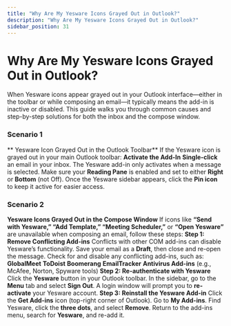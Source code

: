 ```yaml
---
title: "Why Are My Yesware Icons Grayed Out in Outlook?"
description: "Why Are My Yesware Icons Grayed Out in Outlook?"
sidebar_position: 31
---
```


# Why Are My Yesware Icons Grayed Out in Outlook?

When Yesware icons appear grayed out in your Outlook interface—either in the toolbar or while composing an email—it typically means the add-in is inactive or disabled. This guide walks you through common causes and step-by-step solutions for both the inbox and the compose window.
### Scenario 1
** Yesware Icon Grayed Out in the Outlook Toolbar**
If the Yesware icon is grayed out in your main Outlook toolbar:
**Activate the Add-In**
**Single-click** an email in your inbox. The Yesware add-in only activates when a message is selected.
Make sure your **Reading Pane** is enabled and set to either **Right** or **Bottom** (not Off).
Once the Yesware sidebar appears, click the **Pin icon** to keep it active for easier access.
### Scenario 2
**Yesware Icons Grayed Out in the Compose Window**
If icons like **“Send with Yesware,” “Add Template,” “Meeting Scheduler,”** or **“Open Yesware”** are unavailable when composing an email, follow these steps:
**Step 1: Remove Conflicting Add-ins**
Conflicts with other COM add-ins can disable Yesware’s functionality.
Save your email as a **Draft**, then close and re-open the message.
Check for and disable any conflicting add-ins, such as:
**GlobalMeet**
**ToDoist**
**Boomerang**
**EmailTracker**
**Antivirus Add-ins** (e.g., McAfee, Norton, Spyware tools)
**Step 2: Re-authenticate with Yesware**
Click the **Yesware** button in your Outlook toolbar.
In the sidebar, go to the **Menu** tab and select **Sign Out**.
A login window will prompt you to **re-activate** your Yesware account.
**Step 3: Reinstall the Yesware Add-in**
Click the **Get Add-ins** icon (top-right corner of Outlook).
Go to **My Add-ins**.
Find Yesware, click the **three dots**, and select **Remove**.
Return to the add-ins menu, search for **Yesware**, and re-add it.